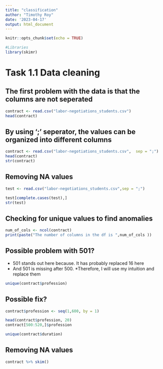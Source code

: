 ```yaml
---
title: "classification"
author: "Timothy Roy"
date: '2023-04-17'
output: html_document
---
```


```r
knitr::opts_chunk$set(echo = TRUE)
```

```r
#Libraries
library(skimr)
```

# Task 1.1 Data cleaning 

## The first problem with the data is that the columns are not seperated 
```r
contract <- read.csv("labor-negotiations_students.csv")
head(contract)
```
## By using ';' seperator, the values can be organized into different columns

```r
contract <- read.csv("labor-negotiations_students.csv",  sep = ";")
head(contract)
str(contract)
```
## Removing NA values
```r
test <- read.csv("labor-negotiations_students.csv",sep = ";")

test[complete.cases(test),]
str(test)
```


## Checking for unique values to find anomalies

```r
num_of_cols <- ncol(contract)
print(paste("The number of columns in the df is ",num_of_cols ))


```

## Possible problem with 501?
* 501 stands out here because. It has probably replaced 16 here
* And 501 is missing after 500. 
*Therefore, I will use my intuition and replace them 
```r
unique(contract$profession)
```
## Possible fix?

```r
contract$profession <- seq(1,600, by = 1)

head(contract$profession, 20)
contract[500:520,]$profession
```


```r
unique(contract$duration)
```

## Removing NA values
```r
contract %>% skim()
```



